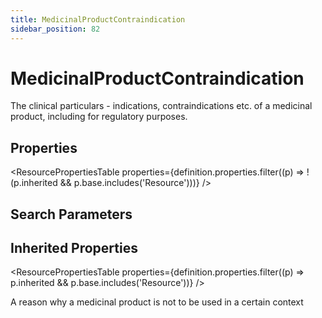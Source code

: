 ```yaml
---
title: MedicinalProductContraindication
sidebar_position: 82
---
```



# MedicinalProductContraindication

The clinical particulars - indications, contraindications etc. of a medicinal product, including for regulatory purposes.

<Tabs queryString="section">
  <TabItem value="schema" label="Schema" default>

## Properties

<ResourcePropertiesTable
  properties={definition.properties.filter((p) => !(p.inherited && p.base.includes('Resource')))}
/>

## Search Parameters

<SearchParamsTable searchParams={definition.searchParameters} />

## Inherited Properties

<ResourcePropertiesTable properties={definition.properties.filter((p) => p.inherited && p.base.includes('Resource'))} />

  </TabItem>
<TabItem value="usage" label="Usage">
<div>   <a name="scope"></a>      <p>    A reason why a medicinal product is not to be used in a certain context   </p>  </div>
</TabItem>

</Tabs>
